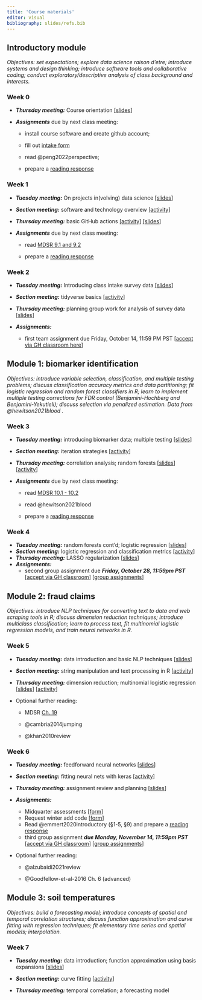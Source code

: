 ```yaml
---
title: 'Course materials'
editor: visual
bibliography: slides/refs.bib
---
```


## Introductory module

*Objectives: set expectations; explore data science raison d'etre; introduce systems and design thinking; introduce software tools and collaborative coding; conduct exploratory/descriptive analysis of class background and interests.*

### Week 0

-   ***Thursday meeting:*** Course orientation [\[slides](slides/week0-intro.qmd)\]

-   ***Assignments*** due by next class meeting:

    -   install course software and create github account;

    -   fill out [intake form](https://forms.gle/zQT8jc85Y71BKYV48)

    -   read @peng2022perspective;

    -   prepare a [reading response](https://forms.gle/n2GpNGMVXVaAXSWf9)

### Week 1 {#sec-week-1}

-   ***Tuesday meeting:*** On projects in(volving) data science [\[slides](slides/week1-perspectives.qmd)\]

-   ***Section meeting:*** software and technology overview [\[activity](labs/lab1-setup/lab1-setup.qmd)\]

-   ***Thursday meeting:*** basic GitHub actions [\[activity](activities/github-basics.qmd)\] [\[slides](slides/week1-github.qmd)\]

-   ***Assignments*** due by next class meeting:

    -   read [MDSR 9.1 and 9.2](https://mdsr-book.github.io/mdsr2e/ch-foundations.html#samples-and-populations)

    -   prepare a [reading response](https://forms.gle/jAekx68c7ju4GYxL7)

### Week 2

-   ***Tuesday meeting:*** Introducing class intake survey data [\[slides](slides/week2-classdata.qmd)\]

-   ***Section meeting:*** tidyverse basics [\[activity](labs/lab2-tidyverse/lab2-tidyverse.qmd)\]

-   ***Thursday meeting:*** planning group work for analysis of survey data \[[slides](slides/week2-workshop.qmd)\]

-   ***Assignments:***

    -   first team assignment due Friday, October 14, 11:59 PM PST \[[accept via GH classroom here](https://classroom.github.com/a/d-4iOFtd)\]

## Module 1: biomarker identification

*Objectives: introduce variable selection, classification, and multiple testing problems; discuss classification accuracy metrics and data partitioning; fit logistic regression and random forest classifiers in R; learn to implement multiple testing corrections for FDR control (Benjamini-Hochberg and Benjamini-Yekutieli); discuss selection via penalized estimation. Data from @hewitson2021blood .*

### Week 3

-   ***Tuesday meeting:*** introducing biomarker data; multiple testing \[[slides](slides/week3-biomarkers.qmd)\]

-   ***Section meeting:*** iteration strategies \[[activity](labs/lab3-iteration/lab3-iteration.qmd)\]

-   ***Thursday meeting:*** correlation analysis; random forests \[[slides](slides/week3-randomforest.qmd)\] \[[activity](activities/making-trees.qmd)\]

-   ***Assignments*** due by next class meeting:

    -   read [MDSR 10.1 - 10.2](https://mdsr-book.github.io/mdsr2e/ch-modeling.html)

    -   read @hewitson2021blood

    -   prepare a [reading response](https://forms.gle/o4QYoPh8tCAYswLt7)

### Week 4

-   ***Tuesday meeting:*** random forests cont'd; logistic regression \[[slides](slides/week4-logistic.qmd)\]
-   ***Section meeting:*** logistic regression and classification metrics \[[activity](labs/lab4-logistic/lab4-logistic.qmd)\]
-   ***Thursday meeting:*** LASSO regularization \[[slides](slides/week4-lasso.qmd)\]
-   ***Assignments:***
    -   second group assignment due ***Friday, October 28, 11:59pm PST*** \[[accept via GH classroom](https://classroom.github.com/a/YmfzBeRn)\] \[[group assignments](https://docs.google.com/spreadsheets/d/1rkPDeIrd6zhFB7wnVpbU6HYs1aM1RGz9ulU6ypaQrwU/edit?usp=sharing)\]

## Module 2: fraud claims

*Objectives: introduce NLP techniques for converting text to data and web scraping tools in R; discuss dimension reduction techniques; introduce multiclass classification; learn to process text, fit multinomial logistic regression models, and train neural networks in R.*

### Week 5

-   ***Tuesday meeting:*** data introduction and basic NLP techniques \[[slides](slides/week5-text.qmd)\]

-   ***Section meeting:*** string manipulation and text processing in R \[[activity](labs/lab5-text/lab5-text.qmd)\]

-   ***Thursday meeting:*** dimension reduction; multinomial logistic regression \[[slides](slides/week5-multinomial.qmd)\] \[[activity](activities/multinomial-logit.qmd)\]

-   Optional further reading:

    -   MDSR [Ch. 19](https://mdsr-book.github.io/mdsr2e/ch-text.html)

    -   @cambria2014jumping

    -   @khan2010review

### Week 6

-   ***Tuesday meeting:*** feedforward neural networks \[[slides](slides/week6-nn.qmd)\]

-   ***Section meeting:*** fitting neural nets with keras \[[activity](labs/lab6-nn/lab6-nn.qmd)\]

-   ***Thursday meeting:*** assignment review and planning \[[slides](slides/week6-planning.qmd)\]

-   ***Assignments:***

    -   Midquarter assessments \[[form](https://forms.gle/v7xUk83EfxiFEKVS9)\]
    -   Request winter add code \[[form](https://forms.gle/S8j2MPcnunU6Kzek9)\]
    -   Read @emmert2020introductory (§1-5, §9) and prepare a [reading response](https://forms.gle/FSAStof9zNCLBM578)
    -   third group assignment ***due Monday, November 14, 11:59pm PST*** \[[accept via GH classroom](https://classroom.github.com/a/jHAX1yAx)\] \[[group assignments](https://docs.google.com/spreadsheets/d/15hqIKKFG00LoFy1i0JBwSzZI3U66fKe9N3FDoH7pq2o/edit?usp=sharing)\]

-   Optional further reading:

    -   @alzubaidi2021review

    -   @Goodfellow-et-al-2016 Ch. 6 (advanced)

## Module 3: soil temperatures

*Objectives: build a forecasting model; introduce concepts of spatial and temporal correlation structures; discuss function approximation and curve fitting with regression techniques; fit elementary time series and spatial models; interpolation.*

### Week 7

-   ***Tuesday meeting:*** data introduction; function approximation using basis expansions \[[slides](slides/week7-forecasting.qmd)\]

-   ***Section meeting:*** curve fitting \[[activity](labs/lab7-curvefitting/lab7-curvefitting.qmd)\]

-   ***Thursday meeting:*** temporal correlation; a forecasting model
